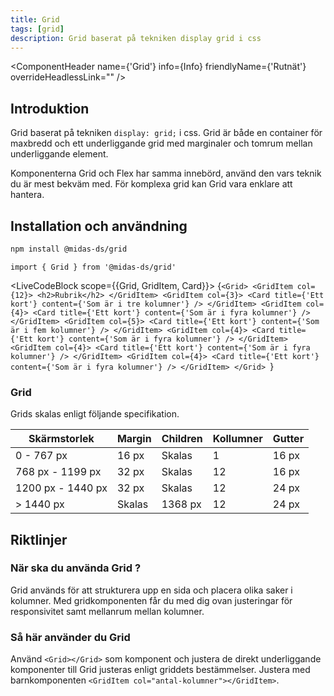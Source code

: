 ```yaml
---
title: Grid
tags: [grid]
description: Grid baserat på tekniken display grid i css
---
```



<ComponentHeader name={'Grid'} info={Info} friendlyName={'Rutnät'} overrideHeadlessLink="" />

## Introduktion

Grid baserat på tekniken ```display: grid;``` i css. Grid är både en container för maxbredd och ett underliggande grid med marginaler och tomrum mellan underliggande element.

Komponenterna Grid och Flex har samma innebörd, använd den vars teknik du är mest bekväm med. För komplexa grid kan Grid vara enklare att hantera.

## Installation och användning

```bash npm2yarn
npm install @midas-ds/grid
```

```tsx
import { Grid } from '@midas-ds/grid'
```


<LiveCodeBlock scope={{Grid, GridItem, Card}}>
{`<Grid>
    <GridItem col={12}>
        <h2>Rubrik</h2>
    </GridItem>
    <GridItem col={3}>
        <Card title={'Ett kort'} content={'Som är i tre kolumner'} />
    </GridItem>
    <GridItem col={4}>
        <Card title={'Ett kort'} content={'Som är i fyra kolumner'} />
    </GridItem>
    <GridItem col={5}>
        <Card title={'Ett kort'} content={'Som är i fem kolumner'} />
    </GridItem>
    <GridItem col={4}>
        <Card title={'Ett kort'} content={'Som är i fyra kolumner'} />
    </GridItem>
    <GridItem col={4}>
        <Card title={'Ett kort'} content={'Som är i fyra kolumner'} />
    </GridItem>
    <GridItem col={4}>
        <Card title={'Ett kort'} content={'Som är i fyra kolumner'} />
    </GridItem>
</Grid>
`}
</LiveCodeBlock>

### Grid

Grids skalas enligt följande specifikation.

| Skärmstorlek        | Margin  | Children  | Kollumner | Gutter |
| ---                 | ---     | ---       | ---       | ---    |
| 0 - 767 px          | 16 px   | Skalas    | 1         | 16 px  |
| 768 px - 1199 px    | 32 px   | Skalas    | 12        | 16 px  |
| 1200 px - 1440 px   | 32 px   | Skalas    | 12        | 24 px  |
| > 1440 px           | Skalas  | 1368 px   | 12        | 24 px  |



## Riktlinjer

### När ska du använda Grid ?

Grid används för att strukturera upp en sida och placera olika saker i kolumner. Med gridkomponenten får du med dig ovan justeringar för responsivitet samt mellanrum mellan kolumner. 

### Så här använder du Grid

Använd ```<Grid></Grid>``` som komponent och justera de direkt underliggande komponenter till Grid justeras enligt griddets bestämmelser. Justera med barnkomponenten ```<GridItem col="antal-kolumner"></GridItem>```. 